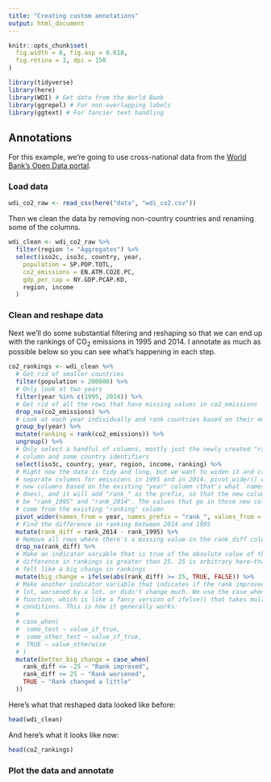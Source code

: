 ```yaml
---
title: "Creating custom annotations"
output: html_document
---
```


```r
knitr::opts_chunk$set(
  fig.width = 8, fig.asp = 0.618,
  fig.retina = 2, dpi = 150
)
```

```r
library(tidyverse)
library(here)
library(WDI) # Get data from the World Bank
library(ggrepel) # For non-overlapping labels
library(ggtext) # For fancier text handling
```

## Annotations

For this example, we're going to use cross-national data from the [World Bank's Open Data portal](https://data.worldbank.org/).

### Load data

```r
wdi_co2_raw <- read_csv(here("data", "wdi_co2.csv"))
```

Then we clean the data by removing non-country countries and renaming some of the columns.

```r
wdi_clean <- wdi_co2_raw %>%
  filter(region != "Aggregates") %>%
  select(iso2c, iso3c, country, year,
    population = SP.POP.TOTL,
    co2_emissions = EN.ATM.CO2E.PC,
    gdp_per_cap = NY.GDP.PCAP.KD,
    region, income
  )
```

### Clean and reshape data

Next we'll do some substantial filtering and reshaping so that we can end up with the rankings of CO~2~ emissions in 1995 and 2014. I annotate as much as possible below so you can see what's happening in each step.

```r
co2_rankings <- wdi_clean %>%
  # Get rid of smaller countries
  filter(population > 200000) %>%
  # Only look at two years
  filter(year %in% c(1995, 2014)) %>%
  # Get rid of all the rows that have missing values in co2_emissions
  drop_na(co2_emissions) %>%
  # Look at each year individually and rank countries based on their emissions that year
  group_by(year) %>%
  mutate(ranking = rank(co2_emissions)) %>%
  ungroup() %>%
  # Only select a handful of columns, mostly just the newly created "ranking"
  # column and some country identifiers
  select(iso3c, country, year, region, income, ranking) %>%
  # Right now the data is tidy and long, but we want to widen it and create
  # separate columns for emissions in 1995 and in 2014. pivot_wider() will make
  # new columns based on the existing "year" column (that's what `names_from`
  # does), and it will add "rank_" as the prefix, so that the new columns will
  # be "rank_1995" and "rank_2014". The values that go in those new columns will
  # come from the existing "ranking" column
  pivot_wider(names_from = year, names_prefix = "rank_", values_from = ranking) %>%
  # Find the difference in ranking between 2014 and 1995
  mutate(rank_diff = rank_2014 - rank_1995) %>%
  # Remove all rows where there's a missing value in the rank_diff column
  drop_na(rank_diff) %>%
  # Make an indicator variable that is true of the absolute value of the
  # difference in rankings is greater than 25. 25 is arbitrary here—that just
  # felt like a big change in rankings
  mutate(big_change = ifelse(abs(rank_diff) >= 25, TRUE, FALSE)) %>%
  # Make another indicator variable that indicates if the rank improved by a
  # lot, worsened by a lot, or didn't change much. We use the case_when()
  # function, which is like a fancy version of ifelse() that takes multiple
  # conditions. This is how it generally works:
  #
  # case_when(
  #  some_test ~ value_if_true,
  #  some_other_test ~ value_if_true,
  #  TRUE ~ value_otherwise
  # )
  mutate(better_big_change = case_when(
    rank_diff <= -25 ~ "Rank improved",
    rank_diff >= 25 ~ "Rank worsened",
    TRUE ~ "Rank changed a little"
  ))
```

Here's what that reshaped data looked like before:

```r
head(wdi_clean)
```

And here's what it looks like now:

```r
head(co2_rankings)
```

### Plot the data and annotate

```r


```
